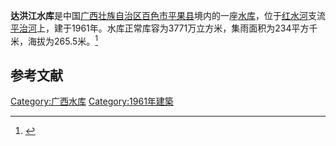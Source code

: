 {{Infobox Reservoir 
|name = 达洪江水库
|nickname = 
|image = 
|image_caption = 
|map = 
|map_caption = 
|pushpin_map = China Guangxi
|pushpin_map_caption = 
|code = BHA30001103
|class = 
|location_of_reservoir = [[广西壮族自治区|广西壮族自治区]][[百色市|百色市]][[平果县|平果县]]
|location_of_dam = 
|inflow = 
|outflow = 
|catchment_area = 234
|reservoir_area = 
|mean_depth = 
|maximum_depth = 
|flood_level = 
|normal_water_level = 
|dead_water_level = 
|water_quality = 
|island = 
|maximum_storage_capacity = 
|normal_storage_capacity = 3771万
|dead_storage_capacity = 
|type_of_dam = 
|elevation_of_dam = 
|height_of_dam = 
|length_of_dam = 
|width_of_dam = 
|installed_capacity = 
|irrigated_area =
|start = 
|complete = 1961年
|cost = 
|emigrate = 
|latd = 23.7613
|latm = 
|lats = 
|latNS = N
|longd = 107.5
|longm = 
|longs = 
|longEW = E
|website = 
|footnotes = 
}}
<mapframe latitude="23.7613" longitude="107.5" zoom="12" width="280" height="300" align="right" />
'''达洪江水库'''是中国[[广西壮族自治区|广西壮族自治区]][[百色市|百色市]][[平果县|平果县]]境内的一座[[水库|水库]]，位于[[红水河|红水河]]支流[[平治河|平治河]]上，建于1961年。水库正常库容为3771万立方米，集雨面积为234平方千米，海拔为265.5米。<ref>{{cite web|url=http://brim.ihb.ac.cn/12/CN/12.asp|title=中国大中型水库基本特征数据库|work=中国生物多样性信息系统内陆水体生物学分部|deadurl=yes|archiveurl=https://web.archive.org/web/20120402061833/http://brim.ihb.ac.cn/12/CN/12.asp|archivedate=2012-04-02}}</ref>
== 参考文献 ==
{{Reflist}}

{{广西小作品}}

[[Category:广西水库|Category:广西水库]]
[[Category:1961年建築|Category:1961年建築]]